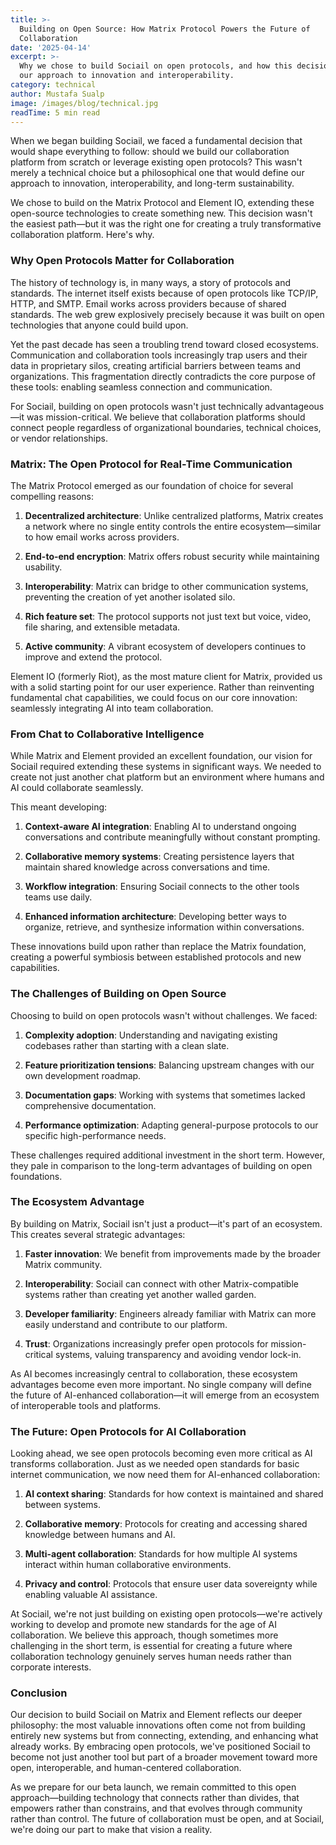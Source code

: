 ```yaml
---
title: >-
  Building on Open Source: How Matrix Protocol Powers the Future of
  Collaboration
date: '2025-04-14'
excerpt: >-
  Why we chose to build Sociail on open protocols, and how this decision shapes
  our approach to innovation and interoperability.
category: technical
author: Mustafa Sualp
image: /images/blog/technical.jpg
readTime: 5 min read
---
```


When we began building Sociail, we faced a fundamental decision that would shape everything to follow: should we build our collaboration platform from scratch or leverage existing open protocols? This wasn't merely a technical choice but a philosophical one that would define our approach to innovation, interoperability, and long-term sustainability.

We chose to build on the Matrix Protocol and Element IO, extending these open-source technologies to create something new. This decision wasn't the easiest path—but it was the right one for creating a truly transformative collaboration platform. Here's why.

### Why Open Protocols Matter for Collaboration
The history of technology is, in many ways, a story of protocols and standards. The internet itself exists because of open protocols like TCP/IP, HTTP, and SMTP. Email works across providers because of shared standards. The web grew explosively precisely because it was built on open technologies that anyone could build upon.

Yet the past decade has seen a troubling trend toward closed ecosystems. Communication and collaboration tools increasingly trap users and their data in proprietary silos, creating artificial barriers between teams and organizations. This fragmentation directly contradicts the core purpose of these tools: enabling seamless connection and communication.

For Sociail, building on open protocols wasn't just technically advantageous—it was mission-critical. We believe that collaboration platforms should connect people regardless of organizational boundaries, technical choices, or vendor relationships.

### Matrix: The Open Protocol for Real-Time Communication
The Matrix Protocol emerged as our foundation of choice for several compelling reasons:

1. **Decentralized architecture**: Unlike centralized platforms, Matrix creates a network where no single entity controls the entire ecosystem—similar to how email works across providers.

2. **End-to-end encryption**: Matrix offers robust security while maintaining usability.

3. **Interoperability**: Matrix can bridge to other communication systems, preventing the creation of yet another isolated silo.

4. **Rich feature set**: The protocol supports not just text but voice, video, file sharing, and extensible metadata.

5. **Active community**: A vibrant ecosystem of developers continues to improve and extend the protocol.

Element IO (formerly Riot), as the most mature client for Matrix, provided us with a solid starting point for our user experience. Rather than reinventing fundamental chat capabilities, we could focus on our core innovation: seamlessly integrating AI into team collaboration.

### From Chat to Collaborative Intelligence
While Matrix and Element provided an excellent foundation, our vision for Sociail required extending these systems in significant ways. We needed to create not just another chat platform but an environment where humans and AI could collaborate seamlessly.

This meant developing:

1. **Context-aware AI integration**: Enabling AI to understand ongoing conversations and contribute meaningfully without constant prompting.

2. **Collaborative memory systems**: Creating persistence layers that maintain shared knowledge across conversations and time.

3. **Workflow integration**: Ensuring Sociail connects to the other tools teams use daily.

4. **Enhanced information architecture**: Developing better ways to organize, retrieve, and synthesize information within conversations.

These innovations build upon rather than replace the Matrix foundation, creating a powerful symbiosis between established protocols and new capabilities.

### The Challenges of Building on Open Source
Choosing to build on open protocols wasn't without challenges. We faced:

1. **Complexity adoption**: Understanding and navigating existing codebases rather than starting with a clean slate.

2. **Feature prioritization tensions**: Balancing upstream changes with our own development roadmap.

3. **Documentation gaps**: Working with systems that sometimes lacked comprehensive documentation.

4. **Performance optimization**: Adapting general-purpose protocols to our specific high-performance needs.

These challenges required additional investment in the short term. However, they pale in comparison to the long-term advantages of building on open foundations.

### The Ecosystem Advantage
By building on Matrix, Sociail isn't just a product—it's part of an ecosystem. This creates several strategic advantages:

1. **Faster innovation**: We benefit from improvements made by the broader Matrix community.

2. **Interoperability**: Sociail can connect with other Matrix-compatible systems rather than creating yet another walled garden.

3. **Developer familiarity**: Engineers already familiar with Matrix can more easily understand and contribute to our platform.

4. **Trust**: Organizations increasingly prefer open protocols for mission-critical systems, valuing transparency and avoiding vendor lock-in.

As AI becomes increasingly central to collaboration, these ecosystem advantages become even more important. No single company will define the future of AI-enhanced collaboration—it will emerge from an ecosystem of interoperable tools and platforms.

### The Future: Open Protocols for AI Collaboration
Looking ahead, we see open protocols becoming even more critical as AI transforms collaboration. Just as we needed open standards for basic internet communication, we now need them for AI-enhanced collaboration:

1. **AI context sharing**: Standards for how context is maintained and shared between systems.

2. **Collaborative memory**: Protocols for creating and accessing shared knowledge between humans and AI.

3. **Multi-agent collaboration**: Standards for how multiple AI systems interact within human collaborative environments.

4. **Privacy and control**: Protocols that ensure user data sovereignty while enabling valuable AI assistance.

At Sociail, we're not just building on existing open protocols—we're actively working to develop and promote new standards for the age of AI collaboration. We believe this approach, though sometimes more challenging in the short term, is essential for creating a future where collaboration technology genuinely serves human needs rather than corporate interests.

### Conclusion
Our decision to build Sociail on Matrix and Element reflects our deeper philosophy: the most valuable innovations often come not from building entirely new systems but from connecting, extending, and enhancing what already works. By embracing open protocols, we've positioned Sociail to become not just another tool but part of a broader movement toward more open, interoperable, and human-centered collaboration.

As we prepare for our beta launch, we remain committed to this open approach—building technology that connects rather than divides, that empowers rather than constrains, and that evolves through community rather than control. The future of collaboration must be open, and at Sociail, we're doing our part to make that vision a reality.
